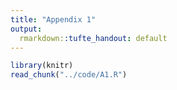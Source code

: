 ```yaml
---
title: "Appendix 1"
output: 
  rmarkdown::tufte_handout: default
---
```


```r
library(knitr)
read_chunk("../code/A1.R")
```

```r
```
